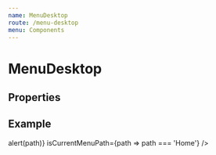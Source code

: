 ```yaml
---
name: MenuDesktop
route: /menu-desktop
menu: Components
---
```



# MenuDesktop

## Properties

<PropsTable of={MenuDesktop} />

## Example

<Playground>
  <MenuDesktop
    menu={[
      { text: 'Home', path: 'Home' },
      { text: 'Settings', path: 'Settings' },
      { text: 'About', path: 'About' }
    ]}
    onMenuPress={path => alert(path)}
    isCurrentMenuPath={path => path === 'Home'}
  />
</Playground>
